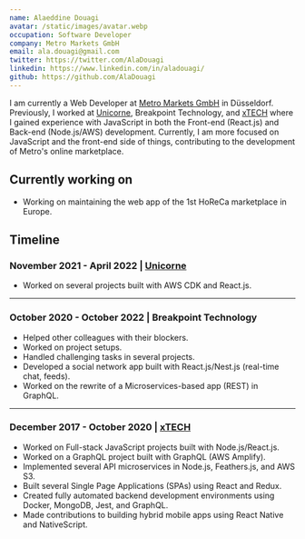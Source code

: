 ```yaml
---
name: Alaeddine Douagi
avatar: /static/images/avatar.webp
occupation: Software Developer
company: Metro Markets GmbH
email: ala.douagi@gmail.com
twitter: https://twitter.com/AlaDouagi
linkedin: https://www.linkedin.com/in/aladouagi/
github: https://github.com/AlaDouagi
---
```


I am currently a Web Developer at [Metro Markets GmbH](https://www.metro-markets.de/) in Düsseldorf. Previously, I worked at [Unicorne](https://www.unicorne.cloud/en/), Breakpoint Technology, and [xTECH](https://www.xtech.guru/) where I gained experience with JavaScript in both the Front-end (React.js) and Back-end (Node.js/AWS) development. Currently, I am more focused on JavaScript and the front-end side of things, contributing to the development of Metro's online marketplace.

## Currently working on

- Working on maintaining the web app of the 1st HoReCa marketplace in Europe.

## Timeline

### November 2021 - April 2022 | [Unicorne](https://www.unicorne.cloud/en/)

- Worked on several projects built with AWS CDK and React.js.

---

### October 2020 - October 2022 | Breakpoint Technology

- Helped other colleagues with their blockers.
- Worked on project setups.
- Handled challenging tasks in several projects.
- Developed a social network app built with React.js/Nest.js (real-time chat, feeds).
- Worked on the rewrite of a Microservices-based app (REST) in GraphQL.

---

### December 2017 - October 2020 | [xTECH](https://www.xtech.guru/)

- Worked on Full-stack JavaScript projects built with Node.js/React.js.
- Worked on a GraphQL project built with GraphQL (AWS Amplify).
- Implemented several API microservices in Node.js, Feathers.js, and AWS S3.
- Built several Single Page Applications (SPAs) using React and Redux.
- Created fully automated backend development environments using Docker, MongoDB, Jest, and GraphQL.
- Made contributions to building hybrid mobile apps using React Native and NativeScript.
